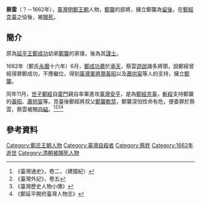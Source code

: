 {{NOT|蔡元雲}}

'''蔡雲'''（？－1662年），[[臺灣|臺灣]][[明鄭王朝|明鄭王朝]]人物，[[鄭襲_(明鄭)|鄭襲]]的部將，擁立鄭襲為[[留後|留後]]，在[[鄭經克臺|鄭經克臺]]之役後，被[[賜死|賜死]]。

==簡介==
原為[[延平王|延平王]][[鄭成功|鄭成功]]幼弟[[鄭襲_(明鄭)|鄭襲]]的家僕，後為其[[謀士|謀士]]。

1662年（鄭氏[[永曆_(南明)|永曆]]十六年）6月，[[鄭成功|鄭成功]][[薨|薨]]於[[承天府|承天]]，蔡雲[[遊說|遊說]]諸多將領，說鄭經曾經得罪鄭成功，不應繼位，得到[[臺灣軍|臺灣軍]][[將領|將領]][[黃昭|黃昭]]以及[[蕭拱宸|蕭拱宸]]等人的支持，擁立[[鄭襲_(明鄭)|鄭襲]]。

同年11月，[[世子|世子]][[鄭經|鄭經]]自[[廈門|廈門]]親自率軍進攻[[臺灣|臺灣]][[安平區|安平]]，是為[[鄭經克臺|鄭經克臺]]，[[斬殺|斬殺]]支持鄭襲的[[黃昭|黃昭]]、[[蕭拱宸|蕭拱宸]]等。克臺後鄭經將叔父[[鄭襲_(明鄭)|鄭襲]][[軟禁|軟禁]]，鄭襲深怕性命有危，便委罪於蔡雲，蔡雲被賜[[自縊|自縊]]。<ref>《臺灣通史》，卷二，〈建國紀〉</ref><ref>《臺灣外記》，卷五</ref><ref>《臺灣歷史人物小傳》</ref><ref>《鄭延平開府臺灣人物志》</ref>

== 參考資料 ==
{{reflist}}
{{東寧王朝}}
[[Category:鄭氏王朝人物|Category:鄭氏王朝人物]]
[[Category:臺灣自殺者|Category:臺灣自殺者]]
[[Category:蔡姓|Category:蔡姓]]
[[Category:1662年逝世|Category:1662年逝世]]
[[Category:清朝被賜死人物|Category:清朝被賜死人物]]